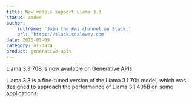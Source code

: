 ```yaml
---
title: New models support Llama 3.3
status: added
author:
    fullname: 'Join the #ai channel on Slack.'
    url: 'https://slack.scaleway.com'
date: 2025-01-09
category: ai-data
product: generative-apis
---
```


[Llama 3.3 70B](/generative-apis/reference-content/supported-models/#request-a-model) is now available on Generative APIs.

Llama 3.3 is a fine-tuned version of the Llama 3.1 70b model, which was designed to approach the performance of Llama 3.1 405B on some applications.

